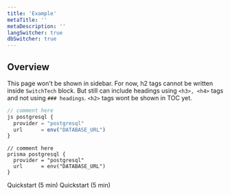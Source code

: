 ```yaml
---
title: 'Example'
metaTitle: ''
metaDescription: ''
langSwitcher: true
dbSwitcher: true
---
```


## Overview

This page won't be shown in sidebar. For now, h2 tags cannot be written inside `SwitchTech` block. But still can include headings using `<h3>, <h4>` tags and not using `### headings`.
`<h2>` tags wont be shown in TOC yet.

```js
// comment here
js postgresql {
  provider = "postgresql"
  url      = env("DATABASE_URL")
}
```


```prisma 
// comment here
prisma postgresql {
  provider = "postgresql"
  url      = env("DATABASE_URL")
}
```

<ButtonLink color="dark" type="primary" href="/" target="_blank">
  Quickstart (5 min)
</ButtonLink>

<ButtonLink color="dark" type="primary" href="https://prisma2.netlify.com/getting-started/quickstart" target="_blank">
    Quickstart (5 min)
</ButtonLink>


